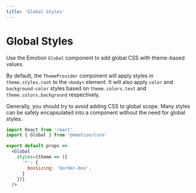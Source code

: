 ```yaml
---
title: 'Global Styles'
---
```


# Global Styles

Use the Emotion `Global` component to add global CSS with theme-based values.

By default, the `ThemeProvider` component will apply styles in `theme.styles.root` to the `<body>` element.
It will also apply `color` and `background-color` styles based on `theme.colors.text` and `theme.colors.background` respectively.

<Note>
Generally, you should try to avoid adding CSS to global scope.
Many styles can be safely encapsulated into a component without the need for global styles.
</Note>

```jsx
import React from 'react'
import { Global } from '@emotion/core'

export default props =>
  <Global
    styles={theme => ({
      '*': {
        boxSizing: 'border-box',
      }
    })}
  />
```
